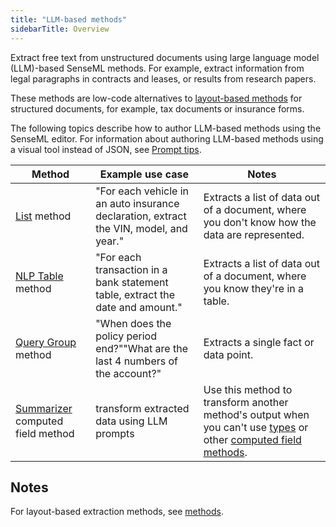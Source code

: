 ```yaml
---
title: "LLM-based methods"
sidebarTitle: Overview
---
```


Extract free text from unstructured documents using large language model (LLM)-based SenseML methods. For example, extract information from legal paragraphs in contracts and leases, or results from research papers.

These methods are low-code alternatives to [layout-based methods](/senseml-reference/methods/index-methods) for structured documents, for example, tax documents or insurance forms. 

The following topics describe how to author LLM-based methods using the SenseML editor. For information about authoring LLM-based methods using a visual tool instead of JSON, see [Prompt tips](/llm-based-extractions/prompt-tips/index-prompt-tips). 

| Method                                               | Example use case                                                                       | Notes                                                                                                                                                         |
| ---------------------------------------------------- | -------------------------------------------------------------------------------------- | ------------------------------------------------------------------------------------------------------------------------------------------------------------- |
| [List](/senseml-reference/llm-based-methods/list) method                            | "For each vehicle in an auto insurance declaration, extract the VIN, model, and year." | Extracts a list of data out of a document, where you don't know how the data are represented.                                                                 |
| [NLP Table](/senseml-reference/llm-based-methods/nlp-table) method                  | "For each transaction in a bank statement table, extract the date and amount."         | Extracts a list of data out of a document, where you know they're in a table.                                                                                 |
| [Query Group](/senseml-reference/llm-based-methods/query-group) method              | "When does the policy period end?""What are the last 4 numbers of the account?"        | Extracts a single fact or data point.                                                                                                                         |
| [Summarizer](/senseml-reference/llm-based-methods/summarizer) computed field method | transform extracted data using LLM prompts                                             | Use this method to transform another method's output when you can't use [types](/senseml-reference/field-query-object/types) or other [computed field methods](/senseml-reference/computed-field-methods/index-computed-field-methods). |

## Notes

For layout-based extraction methods, see [methods](/senseml-reference/methods/index-methods).